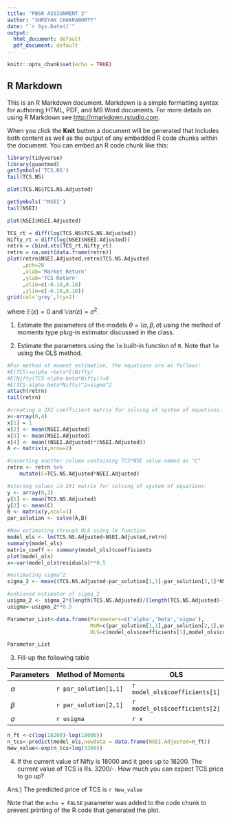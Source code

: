 ```yaml
---
title: "PBSR ASSIGNMENT 2"
author: "SHREYAN CHAKRABORTY"
date: "`r Sys.Date()`"
output:
  html_document: default
  pdf_document: default
---
```


```r
knitr::opts_chunk$set(echo = TRUE)
```

## R Markdown

This is an R Markdown document. Markdown is a simple formatting syntax for authoring HTML, PDF, and MS Word documents. For more details on using R Markdown see <http://rmarkdown.rstudio.com>.

When you click the **Knit** button a document will be generated that includes both content as well as the output of any embedded R code chunks within the document. You can embed an R code chunk like this:

```r
library(tidyverse)
library(quantmod)
getSymbols('TCS.NS')
tail(TCS.NS)

```

```r
plot(TCS.NS$TCS.NS.Adjusted)
```
```r
getSymbols('^NSEI')
tail(NSEI)
```
```r
plot(NSEI$NSEI.Adjusted)
```
```r
TCS_rt = diff(log(TCS.NS$TCS.NS.Adjusted))
Nifty_rt = diff(log(NSEI$NSEI.Adjusted))
retrn = cbind.xts(TCS_rt,Nifty_rt)
retrn = na.omit(data.frame(retrn))
plot(retrn$NSEI.Adjusted,retrn$TCS.NS.Adjusted
     ,pch=20
     ,xlab='Market Return'
     ,ylab='TCS Return'
     ,xlim=c(-0.18,0.18)
     ,ylim=c(-0.18,0.18))
grid(col='grey',lty=1)

```

where $\mathbb{E}(\varepsilon)=0$ and $\mathbb{V}ar(\varepsilon)=\sigma^2$.

1. Estimate the parameters of the models $\theta=(\alpha,\beta,\sigma)$ using the method of moments type plug-in estimator discussed in the class.

2. Estimate the parameters using the `lm` built-in function of `R`. Note that `lm` using the OLS method.



```r
#For method of moment estimation, the equations are as follows:
#E(TCS)=alpha +beta*E(Nifty)
#E(Nifty(TCS-alpha-beta*Nifty))=0
#E(TCS-alpha-beta*Nifty)^2=sigma^2
attach(retrn)
tail(retrn)

#creating a 2X2 coefficient matrix for solving of system of equations:
x<-array(0,4)
x[1] = 1
x[2] <- mean(NSEI.Adjusted)
x[3] <- mean(NSEI.Adjusted)
x[4] <- mean((NSEI.Adjusted)*(NSEI.Adjusted))
A <- matrix(x,nrow=2)

#inserting another column containing TCS*NSE value named as "C"
retrn <- retrn %>% 
    mutate(C=TCS.NS.Adjusted*NSEI.Adjusted)

#storing values in 2X1 matrix for solving of system of equations:
y <- array(0,2)
y[1] <- mean(TCS.NS.Adjusted)
y[2] <- mean(C)
B <- matrix(y,ncol=1)
par_solution <- solve(A,B)

#Now estimating through OLS using lm function
model_ols <- lm(TCS.NS.Adjusted~NSEI.Adjusted,retrn)
summary(model_ols)
matrix_coeff <- summary(model_ols)$coefficients
plot(model_ols)
x<-var(model_ols$residuals)**0.5

#estimating sigma^2
sigma_2 <- mean((TCS.NS.Adjusted-par_solution[1,1]-par_solution[2,1]*NSEI.Adjusted)*(TCS.NS.Adjusted-par_solution[1,1]-par_solution[2,1]*NSEI.Adjusted))

#unbiased estimator of sigma_2
usigma_2 <- sigma_2*(length(TCS.NS.Adjusted)/(length(TCS.NS.Adjusted)-1))
usigma<-usigma_2**0.5

Parameter_List<-data.frame(Parameters=c('alpha','beta','sigma'),
                           MoM=c(par_solution[1,1],par_solution[2,1],usigma_2**0.5),
                           OLS=c(model_ols$coefficients[1],model_ols$coefficients[2],var(model_ols$residuals)**0.5))

```
```r
Parameter_List
```

3. Fill-up the following table

Parameters | Method of Moments         | OLS
-----------|---------------------------|-------------------------------
$\alpha$   |   `r par_solution[1,1]`   |`r model_ols$coefficients[1]`
$\beta$    |   `r par_solution[2,1]`   |`r model_ols$coefficients[2]`
$\sigma$   |   `r usigma`              |`r x`

```r
n_ft <-c(log(18200)-log(18000))
n_tcs<-predict(model_ols,newdata = data.frame(NSEI.Adjusted=n_ft))
New_value<-exp(n_tcs+log(3200))

```


4. If the current value of Nifty is 18000 and it goes up to 18200. The current value of TCS is Rs. 3200/-. How much you can expect TCS price to go up?


Ans:) The predicted price of TCS is `r New_value`



Note that the `echo = FALSE` parameter was added to the code chunk to prevent printing of the R code that generated the plot.
